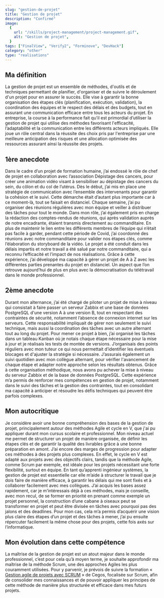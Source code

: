 ```yaml
---
slug: "gestion-de-projet"
title: "Gestion de projet"
description: "Confirmé"
image:
  {
    url: "/skills/project-management/project-management.gif",
    alt: "Gestion de projet",
  }
tags: ["FinalView", "Verify2", "Forminove", "DevHack"]
category: "other"
type: "realisations"
---
```

## Ma définition
La gestion de projet est un ensemble de méthodes, d'outils et de techniques permettant de planifier, d'organiser et de suivre le déroulement d'un projet pour en assurer le succès. Elle vise à garantir la bonne organisation des étapes clés (planification, exécution, validation), la coordination des équipes et le respect des délais et des budgets, tout en assurant une communication efficace entre tous les acteurs du projet.
En entreprise, la course à la performance fait qu’il est primordial d’utiliser la gestion de projet qui utilise des méthodes favorisant l'efficacité, l’adaptabilité et la communication entre les différents acteurs impliqués. Elle joue un rôle central dans la réussite des choix pris par l'entreprise par une meilleure anticipation des risques et une allocation optimisée des ressources assurant ainsi la réussite des projets.
## 1ère anecdote
Dans le cadre d’un projet de formation humaine, j’ai endossé le rôle de chef de projet en collaboration avec l’association Dépistage des cancers, pour créer une animation vidéo visant à sensibiliser au dépistage des cancers du sein, du côlon et du col de l’utérus.
Dès le début, j’ai mis en place une stratégie de communication avec l’ensemble des intervenants pour garantir la cohésion et le suivi. Cette démarche était d’autant plus importante car à ce moment-là, tout se faisait en distanciel. Chaque semaine, j’ai pu organiser des réunions régulières avec mon équipe et veiller à distribuer des tâches pour tout le monde. Dans mon rôle, j’ai également pris en charge la rédaction des comptes-rendus de réunions, qui après validation auprès de notre encadrante, étaient transmis directement au commanditaire. En plus de maintenir le lien entre les différents membres de l’équipe qui n’était pas facile à garder, pendant cette période de Covid, j’ai coordonné des réunions avec notre commanditaire pour valider nos étapes clés, comme l’élaboration du storyboard de la vidéo.
Le projet a été conduit dans les délais impartis et notre travail a été salué par notre commanditaire, qui a reconnu l’efficacité et l’impact de nos réalisations. Grâce à cette expérience, j’ai développé ma capacité à gérer un projet de A à Z avec les différentes parties prenantes du projet en distanciel. Un aspect que l’on retrouve aujourd’hui de plus en plus avec la démocratisation du télétravail dans le monde professionnel.
## 2ème anecdote
Durant mon alternance, j’ai été chargé de piloter un projet de mise à niveau qui consistait à faire passer un serveur Zabbix et une base de données PostgreSQL d'une version A à une version B, tout en respectant des contraintes de sécurité, notamment l’absence de connexion internet sur les serveurs. Cette responsabilité impliquait de gérer non seulement le suivi technique, mais aussi la coordination des tâches avec un autre alternant tout au long du projet.
Pour mener ce projet à bien, j’ai organisé les tâches dans un tableau Kanban où je notais chaque étape nécessaire pour la mise à jour et je réalisais les tests de montée de versions. J’organisais des points réguliers avec mon tuteur ce qui nous permettait d’identifier les éventuels blocages et d'ajuster la stratégie si nécessaire. J’assurais également un suivi quotidien avec mon collègue alternant, pour vérifier l'avancement de chaque étape et adapter notre approche selon les résultats obtenus.
Grâce à cette organisation méthodique, nous avons pu achever la mise à niveau du serveur Zabbix et de la base de données PostgreSQL. Cette expérience m’a permis de renforcer mes compétences en gestion de projet, notamment dans le suivi des tâches et la gestion des contraintes, tout en consolidant ma capacité à anticiper et résoudre les défis techniques qui peuvent être parfois complexes.
## Mon autocritique
Je considère avoir une bonne compréhension des bases de la gestion de projet, principalement autour des méthodes Agile et cycle en V, que j'ai pu appliquer durant mon cursus scolaire et professionnel. Mon niveau actuel me permet de structurer un projet de manière organisée, de définir les étapes clés et de garantir la qualité des livrables grâce à une bonne préparation en amont. 
J’ai encore des marges de progression pour adapter ces méthodes à des projets plus complexes. En effet, le cycle en V est adapté aux projets avec des objectifs clairs, tandis que la méthode Agile, comme Scrum par exemple, est idéale pour les projets nécessitant une forte flexibilité, surtout en équipe.
En tant qu’apprenti ingénieur systèmes, la gestion de projet est essentielle car elle m’aide à structurer le travail que je dois faire de manière efficace, à garantir les délais qui me sont fixés et à collaborer facilement avec mes collègues.
J’ai acquis les bases assez rapidement, car je m’intéressais déjà à ces méthodes, mais je conseille, avec mon recul, de se former en priorité en prenant comme exemple un projet personnel, la construction d’une cabane à oiseaux peut se transformer en projet et peut être divisée en tâches avec pourquoi pas des jalons et des deadlines. Pour mon cas, cela m’a permis d’acquérir une vision plus claire des étapes d’un projet et des tâches à mener, j’ai pu ensuite répercuter facilement la même chose pour des projets, cette fois axés sur l’informatique.
## Mon évolution dans cette compétence
La maîtrise de la gestion de projet est un atout majeur dans le monde professionnel, c’est pour cela qu’à moyen terme, je souhaite approfondir ma maîtrise de la méthode Scrum, une des approches Agiles les plus couramment utilisées. Pour y parvenir, je prévois de suivre la formation « [Gestion agile de projets avec SCRUM](https://www.ib-formation.fr/formations/methodes-agiles/gestion-agile-de-projets-avec-scrum) » de Cegos, focalisée sur Scrum, afin de consolider mes connaissances et de pouvoir appliquer les principes de cette méthode de manière plus structurée et efficace dans mes futurs projets.

